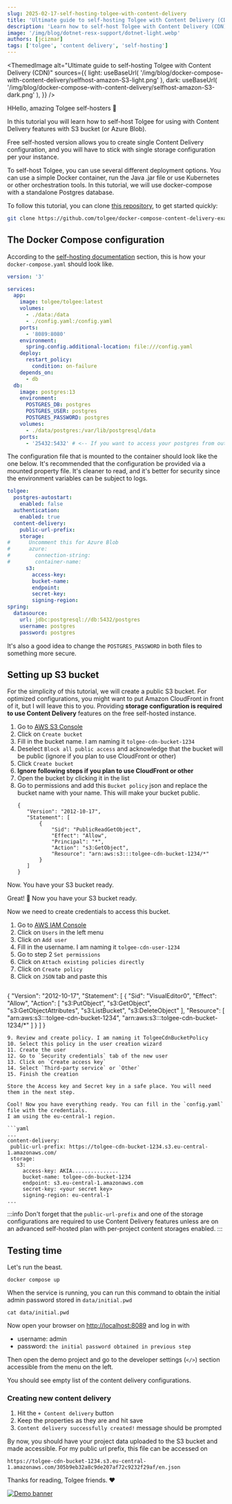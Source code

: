 ```yaml
---
slug: 2025-02-17-self-hosting-tolgee-with-content-delivery
title: 'Ultimate guide to self-hosting Tolgee with Content Delivery (CDN)'
description: 'Learn how to self-host Tolgee with Content Delivery (CDN) to improve performance and security.'
image: '/img/blog/dotnet-resx-support/dotnet-light.webp'
authors: [jcizmar]
tags: ['tolgee', 'content delivery', 'self-hosting']
---
```



<ThemedImage
  alt="Ultimate guide to self-hosting Tolgee with Content Delivery (CDN)"
  sources={{
    light: useBaseUrl(
      '/img/blog/docker-compose-with-content-delivery/selfhost-amazon-S3-light.png'
    ),
    dark: useBaseUrl(
      '/img/blog/docker-compose-with-content-delivery/selfhost-amazon-S3-dark.png'
    ),
  }}
/>

HHello, amazing Tolgee self-hosters 🤟

In this tutorial you will learn how to self-host Tolgee for using with Content Delivery features with S3 bucket
(or Azure Blob).

Free self-hosted version allows you to create single Content Delivery configuration, and you will have to stick with
single storage configuration per your instance.

<!--truncate-->

To self-host Tolgee, you can use several different deployment options. You can use a simple Docker container, run the
Java .jar file or use Kubernetes or other orchestration tools. In this tutorial, we will use docker-compose with
a standalone Postgres database.

To follow this tutorial, you can clone
[this repository](https://github.com/tolgee/docker-compose-content-delivery-example), to get started quickly:

```bash
git clone https://github.com/tolgee/docker-compose-content-delivery-example.git
```

## The Docker Compose configuration

According to the [self-hosting documentation](/platform/self_hosting/running_with_docker#running-with-docker-compose-with-external-postgresql-database)
section, this is how your `docker-compose.yaml` should look like.

```yaml title="docker-compose.yaml"
version: '3'

services:
  app:
    image: tolgee/tolgee:latest
    volumes:
      - ./data:/data
      - ./config.yaml:/config.yaml
    ports:
      - '8089:8080'
    environment:
      spring.config.additional-location: file:///config.yaml
    deploy:
      restart_policy:
        condition: on-failure
    depends_on:
      - db
  db:
    image: postgres:13
    environment:
      POSTGRES_DB: postgres
      POSTGRES_USER: postgres
      POSTGRES_PASSWORD: postgres
    volumes:
      - ./data/postgres:/var/lib/postgresql/data
    ports:
      - '25432:5432' # <-- If you want to access your postgres from outside of docker network
```

The configuration file that is mounted to the container should look like the one below. It's recommended that
the configuration be provided via a mounted property file. It's cleaner to read, and it's better for security since the environment variables can be
subject to logs.

```yaml title="config.yaml"
tolgee:
  postgres-autostart:
    enabled: false
  authentication:
    enabled: true
  content-delivery:
    public-url-prefix:
    storage:
#      Uncomment this for Azure Blob
#      azure:
#        connection-string:
#        container-name:
      s3:
        access-key:
        bucket-name:
        endpoint:
        secret-key:
        signing-region:
spring:
  datasource:
    url: jdbc:postgresql://db:5432/postgres
    username: postgres
    password: postgres
```

It's also a good idea to change the `POSTGRES_PASSWORD` in both files to something more secure.

## Setting up S3 bucket
For the simplicity of this tutorial, we will create a public S3 bucket. For optimized configurations, you might want to put
Amazon CloudFront in front of it, but I will leave this to you. Providing **storage configuration is required to
use Content Delivery** features on the free self-hosted instance.

1. Go to [AWS S3 Console](https://s3.console.aws.amazon.com/s3/home)
2. Click on `Create bucket`
3. Fill in the bucket name. I am naming it `tolgee-cdn-bucket-1234`
4. Deselect `Block all public access` and acknowledge that the bucket will be public
   (ignore if you plan to use CloudFront or other)
5. Click `Create bucket`
6. **Ignore following steps if you plan to use CloudFront or other**
7. Open the bucket by clicking it in the list
8. Go to permissions and add this `Bucket policy` json and replace the bucket name with your name. This will
   make your bucket public.
    ```
    {
       "Version": "2012-10-17",
       "Statement": [
           {
               "Sid": "PublicReadGetObject",
               "Effect": "Allow",
               "Principal": "*",
               "Action": "s3:GetObject",
               "Resource": "arn:aws:s3:::tolgee-cdn-bucket-1234/*"
           }
       ]
    }
   ```

Now. You have your S3 bucket ready.

Great! 🎉 Now you have your S3 bucket ready.

Now we need to create credentials to access this bucket.

1. Go to [AWS IAM Console](https://console.aws.amazon.com/iam/home)
2. Click on `Users` in the left menu
3. Click on `Add user`
4. Fill in the username. I am naming it `tolgee-cdn-user-1234`
5. Go to step 2 `Set permissions`
6. Click on `Attach existing policies directly`
7. Click on `Create policy`
8. Click on `JSON` tab and paste this
   ```
 {
    "Version": "2012-10-17",
    "Statement": [
        {
            "Sid": "VisualEditor0",
            "Effect": "Allow",
            "Action": [
                "s3:PutObject",
                "s3:GetObject",
                "s3:GetObjectAttributes",
                "s3:ListBucket",
                "s3:DeleteObject"
            ],
            "Resource": [
                "arn:aws:s3:::tolgee-cdn-bucket-1234",
                "arn:aws:s3:::tolgee-cdn-bucket-1234/*"
            ]
        }
    ]
 }
   ```
9. Review and create policy. I am naming it TolgeeCdnBucketPolicy
10. Select this policy in the user creation wizard
11. Create the user
12. Go to `Security credentials` tab of the new user
13. Click on `Create access key`
14. Select `Third-party service` or `Other`
15. Finish the creation

Store the Access key and Secret key in a safe place. You will need them in the next step.

Cool! Now you have everything ready. You can fill in the `config.yaml` file with the credentials.
I am using the eu-central-1 region.

```yaml
  ...
  content-delivery:
    public-url-prefix: https://tolgee-cdn-bucket-1234.s3.eu-central-1.amazonaws.com/
    storage:
      s3:
        access-key: AKIA...............
        bucket-name: tolgee-cdn-bucket-1234
        endpoint: s3.eu-central-1.amazonaws.com
        secret-key: <your secret key>
        signing-region: eu-central-1
  ...
```

:::info
Don't forget that the `public-url-prefix` and one of the storage configurations are required to use
Content Delivery features unless are on an advanced self-hosted plan with per-project content storages enabled.
:::

## Testing time
Let's run the beast.
```
docker compose up
```

When the service is running, you can run this command to obtain the initial admin password stored in `data/initial.pwd`

```
cat data/initial.pwd
```

Now open your browser on [http://localhost:8089](http://localhost:8089) and log in with
 - username: admin
 - password: `the initial password obtained in previous step`

Then open the demo project and go to the developer settings (`</>`) section accessible from the menu on the left.

You should see empty list of the content delivery configurations.

<ScreenshotWrapper src="/img/blog/docker-compose-with-content-delivery/empty-list.webp"
                   alt="Screenshot of empty list of content delivery configurations" />

### Creating new content delivery
1. Hit the `+ Content delivery` button
2. Keep the properties as they are and hit save
3. `Content delivery successfully created!` message should be prompted

By now, you should have your project data uploaded to the S3 bucket and made accessible.
For my public url prefix, this file can be accessed on

```
https://tolgee-cdn-bucket-1234.s3.eu-central-1.amazonaws.com/305b9eb32a8c9de207af72c9232f29af/en.json
```

Thanks for reading, Tolgee friends. ❤️

[![Demo banner](/img/blog/blog-banners/banner-demo.webp)](https://calendly.com/tolgee/30min)

